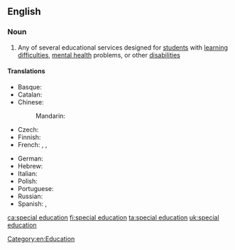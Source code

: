 ==English==

===Noun===
{{wikipedia}}
{{en-noun|head=[[special]] [[education]]|-}}

# Any of several educational services designed for [[student]]s with [[learning difficulty|learning difficulties]], [[mental health]] problems, or other [[disability|disabilities]]

====Translations====
{{trans-top|educational services designed for students with learning difficulties}}
* Basque: {{t|eu|hezkuntza berezi}}
* Catalan: {{t+|ca|educació especial|f}}
* Chinese:
*: Mandarin: {{t+|cmn|特殊教育|tr=tèshū jiàoyù|sc=Hani}}
* Czech: {{t|cs|speciální pedagogika|f}}
* Finnish: {{t|fi|erityisopetus}}
* French: {{t+|fr|transition|f}}, {{t|fr|éducation spécialisée|f}}, {{t|fr|enseignement spécialisé|m}}
{{trans-mid}}
* German: {{t|de|Sonderpädagogik|f}}
* Hebrew: {{t|he|חינוך מיוחד|m|tr=khinúkh m'yukhád}}
* Italian: {{t|it|pedagogia speciale|f}}
* Polish: {{t|pl|pedagogika specjalna}}
* Portuguese: {{t|pt|educação especial|f}}
* Russian: {{t|ru|специальная педагогика|f}}
* Spanish: {{t|es|educación especial|f}}, {{t|es|educación diferencial|f}}
{{trans-bottom}}

[[Category:en:Education]]

[[ca:special education]]
[[fi:special education]]
[[ta:special education]]
[[uk:special education]]